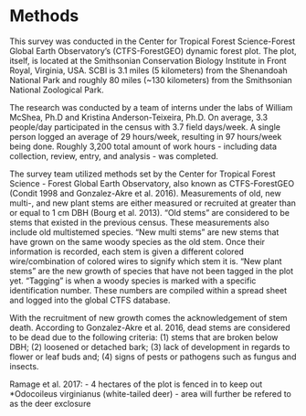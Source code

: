 # Methods

This survey was conducted in the Center for Tropical Forest Science-Forest Global Earth Observatory's (CTFS-ForestGEO) dynamic forest plot. The plot, itself, is located at the Smithsonian Conservation Biology Institute in Front Royal, Virginia, USA. SCBI is 3.1 miles (5 kilometers) from the Shenandoah National Park and roughly 80 miles (~130 kilometers) from the Smithsonian National Zoological Park.

The research was conducted by a team of interns under the labs of William McShea, Ph.D and Kristina Anderson-Teixeira, Ph.D. On average, 3.3 people/day participated in the census with 3.7 field days/week. A single person logged an average of 29 hours/week, resulting in 97 hours/week being done. Roughly 3,200 total amount of work hours - including data collection, review, entry, and analysis - was completed.

The survey team utilized methods set by the Center for Tropical Forest Science - Forest Global Earth Observatory, also known as CTFS-ForestGEO (Condit 1998 and Gonzalez-Akre et al. 2016). Measurements of old, new multi-, and new plant stems are either measured or recruited at greater than or equal to 1 cm DBH (Bourg et al. 2013). "Old stems" are considered to be stems that existed in the previous census. These measurements also include old multistemed species. "New multi stems" are new stems that have grown on the same woody species as the old stem. Once their information is recorded, each stem is given a different colored wire/combination of colored wires to signify which stem it is. "New plant stems" are the new growth of species that have not been tagged in the plot yet. "Tagging" is when a woody species is marked with a specific identification number. These numbers are compiled within a spread sheet and logged into the global CTFS database.

With the recruitment of new growth comes the acknowledgement of stem death. According to Gonzalez-Akre et al. 2016, dead stems are considered to be dead due to the following criteria: (1) stems that are broken below DBH; (2) loosened or detached bark; (3) lack of development in regards to flower or leaf buds and; (4) signs of pests or pathogens such as fungus and insects.

Ramage et al. 2017:
- 4 hectares of the plot is fenced in to keep out *Odocoileus virginianus (white-tailed deer) - area will further be refered to as the deer exclosure
